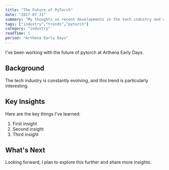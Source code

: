 ```yaml
---
title: "The Future of PyTorch"
date: "2017-07-31"
summary: "My thoughts on recent developments in the tech industry and what they mean for developers."
tags: ["industry","trends","pytorch"]
category: "industry"
readTime: 1
period: "Arthena Early Days"
---
```


I've been working with the future of pytorch at Arthena Early Days.

## Background

The tech industry is constantly evolving, and this trend is particularly interesting.

## Key Insights

Here are the key things I've learned:

1. First insight
2. Second insight
3. Third insight

## What's Next

Looking forward, I plan to explore this further and share more insights.

